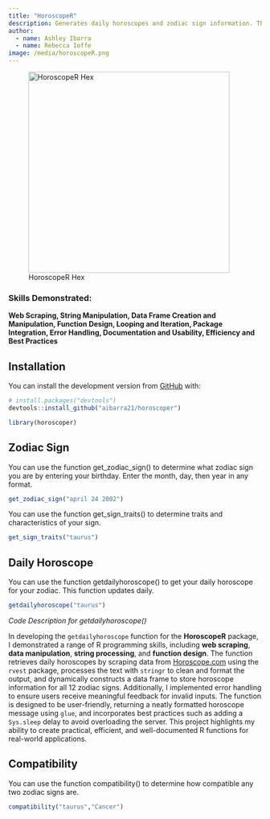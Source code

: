 ```yaml
---
title: "HoroscopeR"
description: Generates daily horoscopes and zodiac sign information. This package uses webscrapping to get the horoscope information from horoscope.com
author: 
  - name: Ashley Ibarra
  - name: Rebecca Ioffe
image: /media/horoscopeR.png
---
```


![HoroscopeR Hex](/media/horoscopeR.png){fig-align="center" width="400"}

### Skills Demonstrated:

**Web Scraping, String Manipulation, Data Frame Creation and Manipulation, Function Design, Looping and Iteration, Package Integration, Error Handling, Documentation and Usability, Efficiency and Best Practices**

## Installation

You can install the development version from [GitHub](https://github.com/) with:

```r
# install.packages("devtools")
devtools::install_github("aibarra21/horoscoper")
```

```r
library(horoscoper)
```

## Zodiac Sign

You can use the function get_zodiac_sign() to determine what zodiac sign you are by entering your birthday. Enter the month, day, then year in any format.

```r
get_zodiac_sign("april 24 2002")
```

You can use the function get_sign_traits() to determine traits and characteristics of your sign.

```r
get_sign_traits("taurus")
```

## Daily Horoscope

You can use the function getdailyhoroscope() to get your daily horoscope for your zodiac. This function updates daily.

```r
getdailyhoroscope("taurus")
```

*Code Description for getdailyhoroscope()*

In developing the `getdailyhoroscope` function for the **HoroscopeR** package, I demonstrated a range of R programming skills, including **web scraping**, **data manipulation**, **string processing**, and **function design**. The function retrieves daily horoscopes by scraping data from [Horoscope.com](https://www.horoscope.com/) using the `rvest` package, processes the text with `stringr` to clean and format the output, and dynamically constructs a data frame to store horoscope information for all 12 zodiac signs. Additionally, I implemented error handling to ensure users receive meaningful feedback for invalid inputs. The function is designed to be user-friendly, returning a neatly formatted horoscope message using `glue`, and incorporates best practices such as adding a `Sys.sleep` delay to avoid overloading the server. This project highlights my ability to create practical, efficient, and well-documented R functions for real-world applications.

## Compatibility

You can use the function compatibility() to determine how compatible any two zodiac signs are.

```r
compatibility("taurus","Cancer")
```
